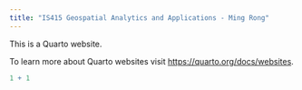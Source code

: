 ```yaml
---
title: "IS415 Geospatial Analytics and Applications - Ming Rong"
---
```


This is a Quarto website.

To learn more about Quarto websites visit <https://quarto.org/docs/websites>.

```r
1 + 1
```
